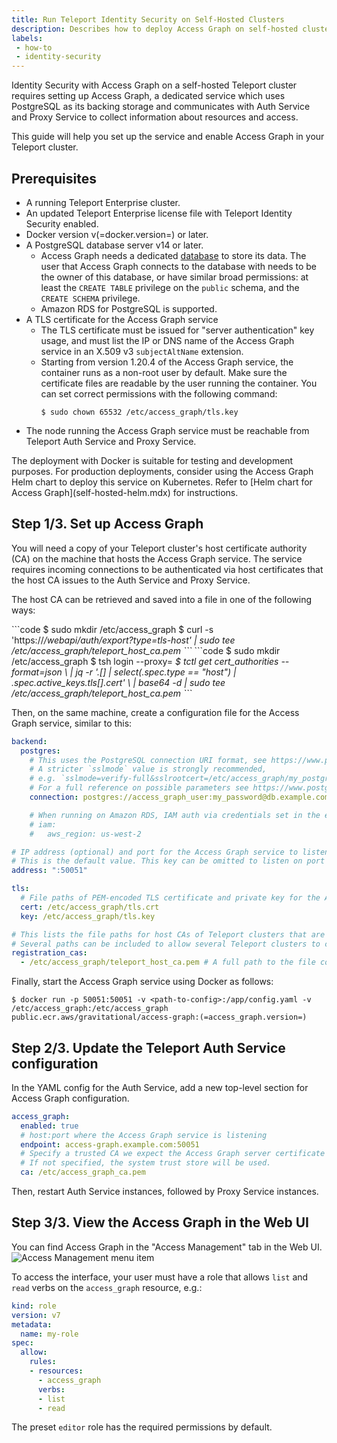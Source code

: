 ```yaml
---
title: Run Teleport Identity Security on Self-Hosted Clusters
description: Describes how to deploy Access Graph on self-hosted clusters.
labels:
 - how-to
 - identity-security
---
```


Identity Security with Access Graph on a self-hosted Teleport cluster requires setting up 
Access Graph, a dedicated service which uses PostgreSQL as its backing storage and communicates 
with Auth Service and Proxy Service to collect information about resources and access.

This guide will help you set up the service and enable Access Graph in your Teleport cluster.

## Prerequisites

- A running Teleport Enterprise cluster.
- An updated Teleport Enterprise license file with Teleport Identity Security enabled.
- Docker version v(=docker.version=) or later.
- A PostgreSQL database server v14 or later.
  - Access Graph needs a dedicated [database](https://www.postgresql.org/docs/current/sql-createdatabase.html) to store its data.
    The user that Access Graph connects to the database with needs to be the owner of this database, or have similar broad permissions:
    at least the `CREATE TABLE` privilege on the `public` schema, and the `CREATE SCHEMA` privilege.
  - Amazon RDS for PostgreSQL is supported.
- A TLS certificate for the Access Graph service
  - The TLS certificate must be issued for "server authentication" key usage,
    and must list the IP or DNS name of the Access Graph service in an X.509 v3 `subjectAltName` extension.
  - Starting from version 1.20.4 of the Access Graph service, the container runs as a non-root user by default.
    Make sure the certificate files are readable by the user running the container. You can set correct permissions with the following command:
    ```code
    $ sudo chown 65532 /etc/access_graph/tls.key
    ```
- The node running the Access Graph service must be reachable from Teleport Auth Service and Proxy Service.

<Admonition type="warning">
    The deployment with Docker is suitable for testing and development purposes. For production deployments,
    consider using the Access Graph Helm chart to deploy this service on Kubernetes.
    Refer to [Helm chart for Access Graph](self-hosted-helm.mdx) for instructions.
</Admonition>

## Step 1/3. Set up Access Graph

You will need a copy of your Teleport cluster's host certificate authority (CA) on the machine that hosts the Access Graph service.
The service requires incoming connections to be authenticated via host certificates that the host CA issues to the Auth Service and Proxy Service.

The host CA can be retrieved and saved into a file in one of the following ways:

<Tabs>
<TabItem label="Via curl">
```code
$ sudo mkdir /etc/access_graph
$ curl -s 'https://<Var name="teleport.example.com" />/webapi/auth/export?type=tls-host' | sudo tee /etc/access_graph/teleport_host_ca.pem
```
</TabItem>

<TabItem label="Via tctl">
```code
$ sudo mkdir /etc/access_graph
$ tsh login --proxy=<Var name="teleport.example.com" />
$ tctl get cert_authorities --format=json \
    | jq -r '.[] | select(.spec.type == "host") | .spec.active_keys.tls[].cert' \
    | base64 -d | sudo tee /etc/access_graph/teleport_host_ca.pem
```
</TabItem>
</Tabs>

Then, on the same machine, create a configuration file for the Access Graph service, similar to this:

```yaml
backend:
  postgres:
    # This uses the PostgreSQL connection URI format, see https://www.postgresql.org/docs/current/libpq-connect.html#LIBPQ-CONNSTRING-URIS
    # A stricter `sslmode` value is strongly recommended,
    # e.g. `sslmode=verify-full&sslrootcert=/etc/access_graph/my_postgres_ca.crt`.
    # For a full reference on possible parameters see https://www.postgresql.org/docs/current/libpq-connect.html#LIBPQ-PARAMKEYWORDS
    connection: postgres://access_graph_user:my_password@db.example.com:5432/access_graph_db?sslmode=require

    # When running on Amazon RDS, IAM auth via credentials set in the environment can be used as follows:
    # iam:
    #   aws_region: us-west-2

# IP address (optional) and port for the Access Graph service to listen to.
# This is the default value. This key can be omitted to listen on port 50051 on all interfaces.
address: ":50051"

tls:
  # File paths of PEM-encoded TLS certificate and private key for the Access Graph server.
  cert: /etc/access_graph/tls.crt
  key: /etc/access_graph/tls.key

# This lists the file paths for host CAs of Teleport clusters that are allowed to register with this Access Graph service.
# Several paths can be included to allow several Teleport clusters to connect to the Access Graph service.
registration_cas:
  - /etc/access_graph/teleport_host_ca.pem # A full path to the file containing the Teleport cluster's host CA certificate.
```

Finally, start the Access Graph service using Docker as follows:

```console
$ docker run -p 50051:50051 -v <path-to-config>:/app/config.yaml -v /etc/access_graph:/etc/access_graph public.ecr.aws/gravitational/access-graph:(=access_graph.version=)
```

## Step 2/3. Update the Teleport Auth Service configuration

In the YAML config for the Auth Service, add a new top-level section for Access Graph configuration.

```yaml
access_graph:
  enabled: true
  # host:port where the Access Graph service is listening
  endpoint: access-graph.example.com:50051
  # Specify a trusted CA we expect the Access Graph server certificate to be signed by.
  # If not specified, the system trust store will be used.
  ca: /etc/access_graph_ca.pem
```

Then, restart Auth Service instances, followed by Proxy Service instances.

## Step 3/3. View the Access Graph in the Web UI

You can find Access Graph in the "Access Management" tab in the Web UI.
![Access Management menu item](../../../img/access-graph/menu-item.png)

To access the interface, your user must have a role that allows `list` and `read` verbs on the `access_graph` resource, e.g.:

```yaml
kind: role
version: v7
metadata:
  name: my-role
spec:
  allow:
    rules:
    - resources:
      - access_graph
      verbs:
      - list
      - read
```

The preset `editor` role has the required permissions by default.

